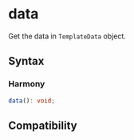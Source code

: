# data

Get the data in `TemplateData` object.

## Syntax

### Harmony

```typescript
data(): void;
```

## Compatibility


<LegacyCompatTable metadata="lynx-native-api/template-data/data" />